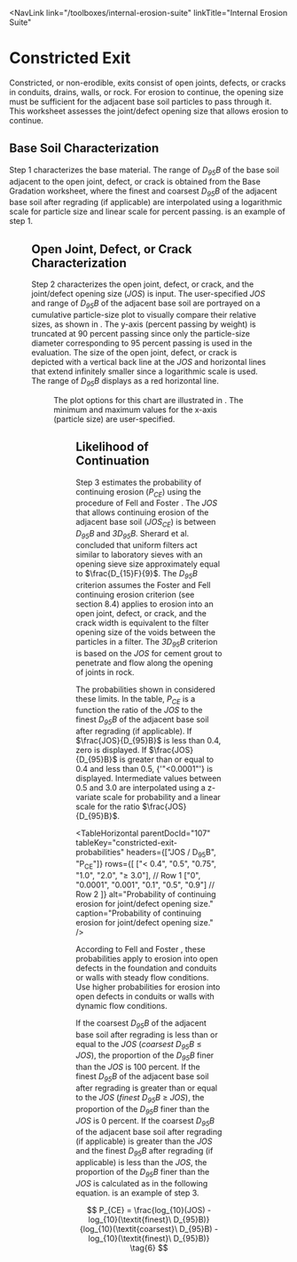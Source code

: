 
<NavLink 
  link="/toolboxes/internal-erosion-suite" 
  linkTitle="Internal Erosion Suite" 
></NavLink>

# Constricted Exit

Constricted, or non-erodible, exits consist of open joints, defects, or cracks in conduits, drains, walls, or rock. For erosion to continue, the opening size must be sufficient
for the adjacent base soil particles to pass through it. This worksheet assesses the joint/defect opening size that allows erosion to continue.

## Base Soil Characterization

Step 1 characterizes the base material. The range of _D<sub>95</sub>B_ of the base soil adjacent to the open joint, defect, or crack is obtained from the Base Gradation worksheet,
where the finest and coarsest _D<sub>95</sub>B_ of the adjacent base soil after regrading (if applicable) are interpolated using a logarithmic scale for particle size and linear
scale for percent passing. <FigReference parentDocId="107" figKey="constricted-exit-base-soil" /> is an example of step 1.

<Figure
  parentDocId="107"
  docId="10-constricted-exit.mdx"
  figKey="constricted-exit-base-soil"
  src="figures/toolbox-technical-manuals/filter-evaluation-continuation/figure34.png"
  alt="Step 1 of Constricted Exit worksheet: Base soil characterization."
  caption="Step 1 of Constricted Exit worksheet: Base soil characterization."
/>

## Open Joint, Defect, or Crack Characterization

Step 2 characterizes the open joint, defect, or crack, and the joint/defect opening size (_JOS_) is input. The user-specified _JOS_ and range of _D<sub>95</sub>B_ of the adjacent
base soil are portrayed on a cumulative particle-size plot to visually compare their relative sizes, as shown in <FigReference parentDocId="107" figKey="effective-opening" />. The
y-axis (percent passing by weight) is truncated at 90 percent passing since only the particle-size diameter corresponding to 95 percent passing is used in the evaluation. The size
of the open joint, defect, or crack is depicted with a vertical back line at the _JOS_ and horizontal lines that extend infinitely smaller since a logarithmic scale is used. The
range of _D<sub>95</sub>B_ displays as a red horizontal line.

<Figure
  parentDocId="107"
  docId="10-constricted-exit.mdx"
  figKey="effective-opening"
  src="figures/toolbox-technical-manuals/filter-evaluation-continuation/figure35.png"
  alt="Step 2 of Constricted Exit worksheet: Effective opening size."
  caption="Step 2 of Constricted Exit worksheet: Effective opening size."
/>

The plot options for this chart are illustrated in <FigReference parentDocId="107" figKey="plot-options" />. The minimum and maximum values for the x-axis (particle size) are user-specified.

<Figure
  parentDocId="107"
  docId="10-constricted-exit.mdx"
  figKey="plot-options"
  src="figures/toolbox-technical-manuals/filter-evaluation-continuation/figure36.png"
  alt="Step 2 of Constricted Exit worksheet: Plot options."
  caption="Step 2 of Constricted Exit worksheet: Plot options."
/>

## Likelihood of Continuation

Step 3 estimates the probability of continuing erosion (_P<sub>CE</sub>_) using the procedure of Fell and Foster <Citation citationKey="Toolbox2023" bibFile="/bibliographies/107-bib.json" />.
The _JOS_ that allows continuing erosion of the adjacent base soil (_JOS<sub>CE</sub>_) is between _D<sub>95</sub>B_ and _3D<sub>95</sub>B_. Sherard et al. <Citation citationKey="Sherard1984" bibFile="/bibliographies/107-bib.json" />
concluded that uniform filters act similar to laboratory sieves with an opening sieve size approximately equal to $\frac{D_{15}F}{9}$. The _D<sub>95</sub>B_ criterion assumes the Foster
and Fell <Citation citationKey="FosterFell2001" bibFile="/bibliographies/107-bib.json" /> continuing erosion criterion (see section 8.4) applies to erosion into an open joint, defect, or
crack, and the crack width is equivalent to the filter opening size of the voids between the particles in a filter. The _3D<sub>95</sub>B_ criterion is based on the _JOS_ for cement grout
to penetrate and flow along the opening of joints in rock.

The probabilities shown in <TableReference parentDocId="107" tableKey="constricted-exit-probabilities" /> considered these limits. In the table, _P<sub>CE</sub>_ is a function the ratio of the _JOS_ to the finest _D<sub>95</sub>B_ of the
adjacent base soil after regrading (if applicable). If $\frac{JOS}{D_{95}B}$ is less than 0.4, zero is displayed. If $\frac{JOS}{D_{95}B}$ is greater than or equal to 0.4 and less
than 0.5, {'"<0.0001"'} is displayed. Intermediate values between 0.5 and 3.0 are interpolated using a z-variate scale for probability and a linear scale for the ratio $\frac{JOS}{D_{95}B}$.

<TableHorizontal
parentDocId="107"
tableKey="constricted-exit-probabilities"
headers={["JOS / D<sub>95</sub>B", "P<sub>CE</sub>"]}
rows={[
  ["< 0.4", "0.5", "0.75", "1.0", "2.0", "≥ 3.0"], // Row 1
  ["0", "0.0001", "0.001", "0.1", "0.5", "0.9"] // Row 2
]}
alt="Probability of continuing erosion for joint/defect opening size."
caption="Probability of continuing erosion for joint/defect opening size."
/>

According to Fell and Foster <Citation citationKey="Toolbox2023" bibFile="/bibliographies/107-bib.json" />, these probabilities apply to erosion into open defects in the foundation and conduits
or walls with steady flow conditions. Use higher probabilities for erosion into open defects in conduits or walls with dynamic flow conditions.

If the coarsest _D<sub>95</sub>B_ of the adjacent base soil after regrading is less than or equal to the _JOS_ (_coarsest_ _D<sub>95</sub>B_ ≤ _JOS_), the proportion of the _D<sub>95</sub>B_ finer
than the _JOS_ is 100 percent. If the finest _D<sub>95</sub>B_ of the adjacent base soil after regrading is greater than or equal to the _JOS_ (_finest_ _D<sub>95</sub>B_ ≥ _JOS_), the proportion
of the _D<sub>95</sub>B_ finer than the _JOS_ is 0 percent. If the coarsest _D<sub>95</sub>B_ of the adjacent base soil after regrading (if applicable) is greater than the _JOS_ and the
finest _D<sub>95</sub>B_ after regrading (if applicable) is less than the _JOS_, the proportion of the _D<sub>95</sub>B_ finer than the _JOS_ is calculated as in the following equation. <FigReference parentDocId="107" figKey="CE-probability" /> is an example of step 3.

$$
P_{CE} = \frac{log_{10}(JOS) - log_{10}(\textit{finest}\ D_{95}B)} {log_{10}(\textit{coarsest}\ D_{95}B) - log_{10}(\textit{finest}\ D_{95}B)} \tag{6}
$$

<Figure
  parentDocId="107"
  figKey="CE-probability"
  src="figures/toolbox-technical-manuals/filter-evaluation-continuation/figure37.png"
  alt="Step 3 of Constricted Exit worksheet: Probability of continuing erosion."
  caption="Step 3 of Constricted Exit worksheet: Probability of continuing erosion."
/>

<CitationFootnote />
